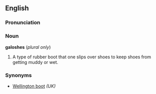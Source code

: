 ==English==

===Pronunciation===
{{pronstub}}

===Noun===
'''galoshes'''  (''plural only'')
# A type of rubber boot that one slips over shoes to keep shoes from getting muddy or wet.

===Synonyms===
*[[Wellington boot]] ''(UK)''